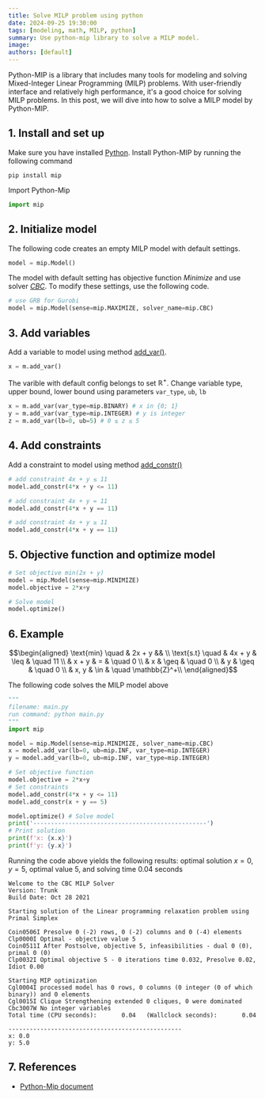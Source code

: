 ```yaml
---
title: Solve MILP problem using python
date: 2024-09-25 19:30:00
tags: [modeling, math, MILP, python]
summary: Use python-mip library to solve a MILP model.
image:
authors: [default]
---
```


Python-MIP is a library that includes many tools for modeling and solving
Mixed-Integer Linear Programming (MILP) problems. With user-friendly interface and
relatively high performance, it's a good choice for solving MILP problems. In this post,
we will dive into how to solve a MILP model by Python-MIP.

## 1. Install and set up
Make sure you have installed [Python](https://www.python.org/).
Install Python-MIP by running the following command
```terminal
pip install mip
```

Import Python-Mip
```python
import mip
```

## 2. Initialize model

The following code creates an empty MILP model with default settings.
```python
model = mip.Model()
```
The model with default setting has objective function *Minimize* and use solver [*CBC*](https://www.coin-or.org/).
To modify these settings, use the following code.
```python
# use GRB for Gurobi
model = mip.Model(sense=mip.MAXIMIZE, solver_name=mip.CBC)
```

## 3. Add variables
Add a variable to model using method [add_var()](https://docs.python-mip.com/en/latest/classes.html#mip.Model.add_var).
```python
x = m.add_var()
```
The varible with default config belongs to set $\mathbb{R}^+$. Change variable type, upper bound, lower bound
using parameters `var_type`, `ub`, `lb`
```python
x = m.add_var(var_type=mip.BINARY) # x in {0; 1}
y = m.add_var(var_type=mip.INTEGER) # y is integer
z = m.add_var(lb=0, ub=5) # 0 ≤ z ≤ 5
```

## 4. Add constraints
Add a constraint to model using method [add_constr()](https://docs.python-mip.com/en/latest/classes.html)
```python
# add constraint 4x + y ≤ 11
model.add_constr(4*x + y <= 11)

# add constraint 4x + y = 11
model.add_constr(4*x + y == 11)

# add constraint 4x + y ≥ 11
model.add_constr(4*x + y == 11)
```

## 5. Objective function and optimize model

```python
# Set objective min(2x + y)
model = mip.Model(sense=mip.MINIMIZE)
model.objective = 2*x+y

# Solve model
model.optimize()
```

## 6. Example

```math
\begin{aligned}
  \text{min} \quad & 2x + y && \\
  \text{s.t} \quad & 4x + y & \leq & \quad 11 \\
                   & x + y & = & \quad 0 \\
                   & x & \geq & \quad 0 \\
                   & y & \geq & \quad 0 \\
                   & x, y & \in & \quad \mathbb{Z}^+\\

\end{aligned}
```
The following code solves the MILP model above
```python
"""
filename: main.py
run command: python main.py
"""
import mip

model = mip.Model(sense=mip.MINIMIZE, solver_name=mip.CBC)
x = model.add_var(lb=0, ub=mip.INF, var_type=mip.INTEGER)
y = model.add_var(lb=0, ub=mip.INF, var_type=mip.INTEGER)

# Set objective function
model.objective = 2*x+y
# Set constraints
model.add_constr(4*x + y <= 11)
model.add_constr(x + y == 5)

model.optimize() # Solve model
print('-------------------------------------------------')
# Print solution
print(f'x: {x.x}')
print(f'y: {y.x}')
```
Running the code above yields the following results:
optimal solution $x = 0$, $y = 5$, optimal value 5, and solving time 0.04 seconds
```terminal
Welcome to the CBC MILP Solver
Version: Trunk
Build Date: Oct 28 2021

Starting solution of the Linear programming relaxation problem using Primal Simplex

Coin0506I Presolve 0 (-2) rows, 0 (-2) columns and 0 (-4) elements
Clp0000I Optimal - objective value 5
Coin0511I After Postsolve, objective 5, infeasibilities - dual 0 (0), primal 0 (0)
Clp0032I Optimal objective 5 - 0 iterations time 0.032, Presolve 0.02, Idiot 0.00

Starting MIP optimization
Cgl0004I processed model has 0 rows, 0 columns (0 integer (0 of which binary)) and 0 elements
Cgl0015I Clique Strengthening extended 0 cliques, 0 were dominated
Cbc3007W No integer variables
Total time (CPU seconds):       0.04   (Wallclock seconds):       0.04

-------------------------------------------------
x: 0.0
y: 5.0
```

## 7. References

- [Python-Mip document](https://docs.python-mip.com/en/latest/index.html)
